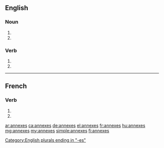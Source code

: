 {{also|annexés}}
==English==

===Noun===
{{head|en|plural}}

# {{plural of|annex|lang=en}}
# {{plural of|annexe|lang=en}}

===Verb===
{{head|en|verb form}}

# {{en-third-person singular of|annex}}
# {{en-third-person singular of|annexe}}

[[Category:English plurals ending in "-es"]]

----

==French==

===Verb===
{{fr-verb-form}}

# {{conjugation of|annexer||2|s|pres|ind|lang=fr}}
# {{conjugation of|annexer||2|s|pres|sub|lang=fr}}

[[ar:annexes]]
[[ca:annexes]]
[[de:annexes]]
[[el:annexes]]
[[fr:annexes]]
[[hu:annexes]]
[[mg:annexes]]
[[my:annexes]]
[[simple:annexes]]
[[fi:annexes]]